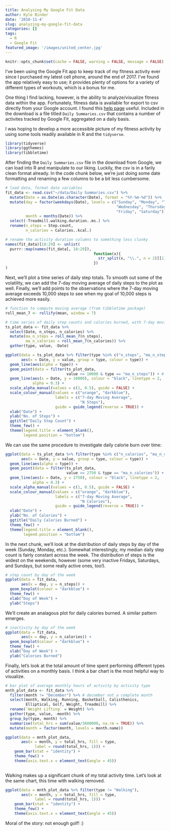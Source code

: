 ```yaml
---
title: Analyzing My Google Fit Data
author: Kyle Binder
date: '2018-11-4'
slug: analyzing-my-google-fit-data
categories: []
tags: 
  - R
  - Google Fit
featured_image: '/images/united_center.jpg'
---
```


```r
knitr::opts_chunk$set(cache = FALSE, warning = FALSE, message = FALSE)
```

I've been using the Google Fit app to keep track of my fitness activity ever since I purchased my latest cell phone, around the end of 2017. I've found the app relatively easy to use; it provides plenty of options for a variety of different types of workouts, which is a bonus for me.

One thing I find lacking, however, is the ability to analyze/visualize fitness data within the app. Fortunately, fitness data is available for export to csv directly from your Google account. I found this [help page](https://www.maketecheasier.com/export-google-fit-data/) useful. Included in the download is a file titled `Daily Summaries.csv` that contains a number of activites tracked by Google Fit, aggregated on a daily basis. 

I was hoping to develop a more accessible picture of my fitness activity by using some tools readily available in R and the `tidyverse`.
```r
library(tidyverse)
library(ggthemes)
library(tibbletime)
```


After finding the `Daily Summaries.csv` file in the download from Google, we can load into R and manipulate to our liking. Luckily, the csv is in a farily clean format already. In the code chunk below, we're just doing some date formatting and renaming a few columns to be a bit less cumbersome.
```r
# load data, format date variables
fit_data <- read.csv("~/data/Daily Summaries.csv") %>%
  mutate(Date = as.Date(as.character(Date), format = "%Y-%m-%d")) %>%
  mutate(day = factor(weekdays(Date), levels = c("Sunday", "Monday", "Tuesday",
                                                 "Wednesday", "Thursday", 
                                                 "Friday", "Saturday")),
         month = months(Date)) %>%
  select(-Treadmill.walking.duration..ms.) %>%
  rename(n_steps = Step.count,
         n_calories = Calories..kcal.)

# rename the activity duration columns to something less clunky
names(fit_data)[18:29] <- unlist(
  purrr::map(names(fit_data[, 18:29]), 
                                       function(x){
                                         str_split(x, "\\.", n = 2)[[1]][1]
                                       })
)
```

Next, we'll plot a time series of daily step totals. To smooth out some of the volatility, we can add the 7-day moving average of daily steps to the plot as well. Finally, we'll add points to the observations where the 7-day moving average exceeds 10,000 steps to see when my goal of 10,000 steps is achieved more easily.
```r
# function to compute moving average (from tibbletime package)
roll_mean_7 <- rollify(mean, window = 7)

# time series of daily step counts and calories burned, with 7-day moving average
ts_plot_data <- fit_data %>%
  select(Date, n_steps, n_calories) %>%
  mutate(ma_n_steps = roll_mean_7(n_steps),
         ma_n_calories = roll_mean_7(n_calories)) %>%
  gather(type, value, -Date)

ggplot(data = ts_plot_data %>% filter(type %in% c("n_steps", "ma_n_steps")), 
       aes(x = Date, y = value, group = type, colour = type)) +
  geom_line(aes(alpha = type)) +
  geom_point(data = filter(ts_plot_data, 
                           value >= 10000 & type == "ma_n_steps")) + # add points when 7-day MA over 10,000
  geom_line(aes(x = Date, y = 10000), colour = "black", linetype = 2,
            alpha = 0.3) +
  scale_alpha_manual(values = c(1, 0.5), guide = FALSE) +
  scale_colour_manual(values = c("orange", "darkblue"),
                      labels = c("7-day Moving Average", 
                                 "N Steps"),
                      guide = guide_legend(reverse = TRUE)) +
  xlab("Date") +
  ylab("No. of Steps") +
  ggtitle("Daily Step Count") +
  theme_few() +
  theme(legend.title = element_blank(),
        legend.position = "bottom")

```

We can use the same procedure to investigate daily calorie burn over time:
```r
ggplot(data = ts_plot_data %>% filter(type %in% c("n_calories", "ma_n_calories")), 
       aes(x = Date, y = value, group = type, colour = type)) +
  geom_line(aes(alpha = type)) +
  geom_point(data = filter(ts_plot_data, 
                           value >= 2750 & type == "ma_n_calories")) + # add points when 7-day MA over 10,000
  geom_line(aes(x = Date, y = 2750), colour = "black", linetype = 2,
            alpha = 0.3) +
  scale_alpha_manual(values = c(1, 0.5), guide = FALSE) +
  scale_colour_manual(values = c("orange", "darkblue"),
                      labels = c("7-day Moving Average", 
                                 "N Calories"),
                      guide = guide_legend(reverse = TRUE)) +
  xlab("Date") +
  ylab("No. of Calories") +
  ggtitle("Daily Calories Burned") +
  theme_few() +
  theme(legend.title = element_blank(),
        legend.position = "bottom")
```

In the next chunk, we'll look at the distribution of daily steps by day of the week (Sunday, Monday, etc.). Somewhat interestingly, my median daily step count is fairly constant across the week. The distribution of steps is the widest on the weekends, however (some very inactive Fridays, Saturdays, and Sundays, but some really active ones, too!).
```r
# step count by day of the week
ggplot(data = fit_data,
       aes(x = day, y = n_steps)) +
  geom_boxplot(colour = "darkblue") +
  theme_few() +
  xlab("Day of Week") +
  ylab("Steps")

```

We'll create an analagous plot for daily calories burned. A similar pattern emerges.
```r
# inactivity by day of the week
ggplot(data = fit_data,
       aes(x = day, y = n_calories)) +
  geom_boxplot(colour = "darkblue") +
  theme_few() +
  xlab("Day of Week") +
  ylab("Calories Burned")

```


Finally, let's look at the total amount of time spent performing different types of activities on a monthly basis. I think a bar chart is the most helpful way to visualize.
```r
# bar plot of average monthly hours of activity by activity type
mnth_plot_data <- fit_data %>%
  filter(month != "December") %>% # december not a complete month
  select(month, Walking, Running, Basketball, Calisthenics,
         Elliptical, Golf, Weight, Treadmill) %>%
  rename(`Weight Lifting` = Weight) %>%
  gather(type, value, -month) %>%
  group_by(type, month) %>%
  summarise(total_hrs = sum(value/3600000, na.rm = TRUE)) %>%
  mutate(month = factor(month, levels = month.name))

ggplot(data = mnth_plot_data, 
       aes(x = month, y = total_hrs, fill = type, 
             label = round(total_hrs, 1))) +
    geom_bar(stat = "identity") +
    theme_few() +
    theme(axis.text.x = element_text(angle = 45))
  

```

Walking makes up a significant chunk of my total activity time. Let's look at the same chart, this time with walking removed. 
```r
ggplot(data = mnth_plot_data %>% filter(type != "Walking"), 
       aes(x = month, y = total_hrs, fill = type, 
             label = round(total_hrs, 1))) +
    geom_bar(stat = "identity") +
    theme_few() +
    theme(axis.text.x = element_text(angle = 45))

```

Moral of the story: not enough golf! :)
